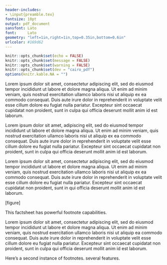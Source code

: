 ```yaml
---
header-includes:
- \input{preamble.tex}
fontsize: 10pt
output: pdf_document
sansfont: Lato
font:     Lato
geometry: "left=1in,right=1in,top=0.35in,bottom=0.6in"
urlcolor: #169d62
---
```


\raggedright

```r
knitr::opts_chunk$set(echo = FALSE)
knitr::opts_chunk$set(message = FALSE)
knitr::opts_chunk$set(warning = FALSE)
knitr::opts_chunk$set(dev = "cairo_pdf")
options(knitr.kable.NA = "")
```

\begin{figure}
  \hspace{-0.12in}
  \includegraphics[width=1.5in]{design/urban_grid_blue_white.jpg}
  \label{fig:boat1}
\end{figure}

\begin{center}

    \textbf{\LARGE{Title of a Simple Factsheet Template Title of a Simple Factsheet Template Title of a Simple Factsheet Template Title of a Simple Factsheet Template Title of a Simple Factsheet Template}}
\end{center}
  
\begin{center}
  \Large{\textcolor{urbnblue}{Subtitle of a Simple Factsheet Template}} \small{}
\end{center}

\urbntitle{Title of a Simple Factsheet Template}
\urbnsubtitle{Subtitle of a Simple Factsheet Template}
\urbnauthors{Aaron Williams, Irvin Mull, and Graham MacDonald}

Lorem ipsum dolor sit amet, consectetur adipiscing elit, sed do eiusmod tempor incididunt ut labore et dolore magna aliqua. Ut enim ad minim veniam, quis nostrud exercitation ullamco laboris nisi ut aliquip ex ea commodo consequat. Duis aute irure dolor in reprehenderit in voluptate velit esse cillum dolore eu fugiat nulla pariatur. Excepteur sint occaecat cupidatat non proident, sunt in culpa qui officia deserunt mollit anim id est laborum.

\urbnheadingone{Heading 1}

\urbnheadingtwo{Heading 2}Lorem ipsum dolor sit amet, adipiscing elit, sed do eiusmod tempor incididunt ut labore et dolore magna aliqua. Ut enim ad minim veniam, quis nostrud exercitation ullamco laboris nisi ut aliquip ex ea commodo consequat. Duis aute irure dolor in reprehenderit in voluptate velit esse cillum dolore eu fugiat nulla pariatur. Excepteur sint occaecat cupidatat non proident, sunt in culpa qui officia deserunt mollit anim id est laborum.

Lorem ipsum dolor sit amet, consectetur adipiscing elit, sed do eiusmod tempor incididunt ut labore et dolore magna aliqua. Ut enim ad minim veniam, quis nostrud exercitation ullamco laboris nisi ut aliquip ex ea commodo consequat. Duis aute irure dolor in reprehenderit in voluptate velit esse cillum dolore eu fugiat nulla pariatur. Excepteur sint occaecat cupidatat non proident, sunt in qui officia deserunt mollit anim id est laborum.

\urbnfigurenumber{1}
\urbnfiguretitle{Figure Title}

[figure]

\urbnsource{Source: }
\urbnsource{Note: }

This factsheet has powerful footnote\footnote{Don't worry about numbering!} capabilities. 

\begin{urbnbullets}
  \item Bulleted list
  \item Bulleted list
  \item Bulleted list
\end{urbnbullets}

\begin{urbnenumerate}
  \item Numbered list
  \item Numbered list
  \item Numbered list
\end{urbnenumerate}

\contactinfo{}

\newpage{}
\newgeometry{left=1in,right=1in,top=1in,bottom=1.5in}

Lorem ipsum dolor sit amet, consectetur adipiscing elit, sed do eiusmod tempor incididunt ut labore et dolore magna aliqua. Ut enim ad minim veniam, quis nostrud exercitation ullamco laboris nisi ut aliquip ea commodo consequat. Duis aute irure dolor in reprehenderit in voluptate velit esse cillum dolore eu fugiat nulla pariatur. Excepteur sint occaecat cupidatat non proident, sunt in culpa qui officia deserunt mollit anim id est laborum.

Here's a second instance\footnote{Footnotes on the second page appear below the funder statement} of footnotes.
several features.

\urbnboilerplate{The Urban Institute R Users Group}{April}{2018}

